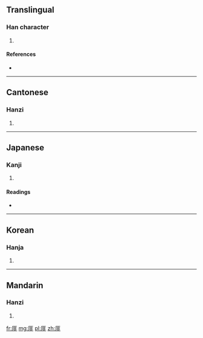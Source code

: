 ==Translingual==

===Han character===
{{Han char|rn=27|rad=厂|as=08|sn=10|four=7121<sub>1</sub>|canj=一中一卜 (MLMY)}}

# {{defn|Han|sort=厂08}}

====References====
* {{Han ref|kx=0161.460|dkj=02970|dj=0368.200|hdz=10073.150|uh=539E|ud=21406|bh=D0EF|bd=53487}}

----

==Cantonese==

===Hanzi===
{{yue-hanzi|jyut=|y=fei6}}

# {{defn|Cantonese|sort=厂08}}

----

==Japanese==

===Kanji===
{{ja-kanji|grade=|rs=厂08}}

# {{defn|Japanese|sort=厂08}}

====Readings====
* {{ja-readings|on=[[ひ]] (hi), [[び]] (bi)|kun=}}

----

==Korean==

===Hanja===
{{ko-hanja|hangeul=비|rv=bi|mr=pi}}

# {{defn|Korean|sort=厂08}}

----

==Mandarin==

===Hanzi===
{{cmn-hanzi|pin=[[fèi]] ([[fei4]])|wg=fei<sup>4</sup>}}

# {{defn|Mandarin|sort=厂08}}

[[fr:厞]]
[[mg:厞]]
[[pl:厞]]
[[zh:厞]]